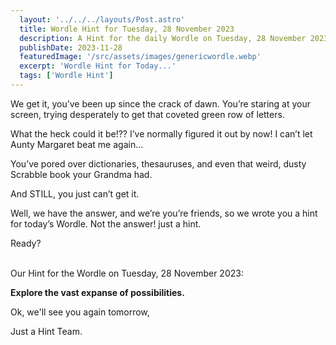 ```yaml
---
  layout: '../../../layouts/Post.astro'
  title: Wordle Hint for Tuesday, 28 November 2023
  description: A Hint for the daily Wordle on Tuesday, 28 November 2023
  publishDate: 2023-11-28
  featuredImage: '/src/assets/images/genericwordle.webp'
  excerpt: 'Wordle Hint for Today...'
  tags: ['Wordle Hint']
---
```


  We get it, you’ve been up since the crack of dawn. You’re staring at your screen, trying desperately to get that coveted green row of letters. 

  What the heck could it be!??
  I’ve normally figured it out by now!
  I can’t let Aunty Margaret beat me again… 

  You’ve pored over dictionaries, thesauruses, and even that weird, dusty Scrabble book your Grandma had.

  And STILL, you just can’t get it. 

  Well, we have the answer, and we’re you’re friends, so we wrote you a hint for today’s Wordle.
  Not the answer! just a hint. 

  Ready?<br /><br />

  Our Hint for the Wordle on Tuesday, 28 November 2023:

  **Explore the vast expanse of possibilities.**

  Ok, we'll see you again tomorrow, 

  Just a Hint Team.
  